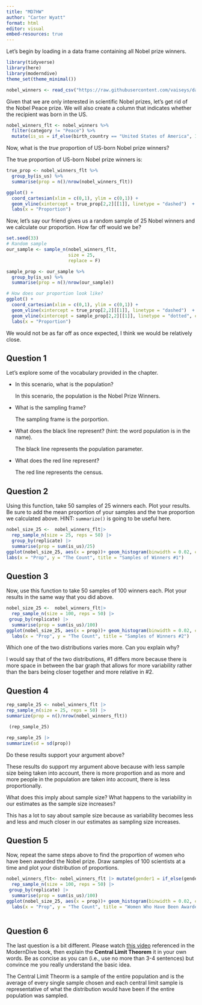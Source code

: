 ```yaml
---
title: "MD7HW"
author: "Carter Wyatt"
format: html
editor: visual
embed-resources: true
---
```


Let's begin by loading in a data frame containing all Nobel prize winners.

```r
library(tidyverse)
library(here)
library(moderndive)
theme_set(theme_minimal())

nobel_winners <- read_csv("https://raw.githubusercontent.com/vaiseys/dav-course/main/Data/nobel_winners.csv")
```

Given that we are only interested in scientific Nobel prizes, let's get rid of the Nobel Peace prize. We will also create a column that indicates whether the recipient was born in the US.

```r
nobel_winners_flt <- nobel_winners %>% 
  filter(category != "Peace") %>% 
  mutate(is_us = if_else(birth_country == "United States of America", 1, 0))
```

Now, what is the *true* proportion of US-born Nobel prize winners?

The true proportion of US-born Nobel prize winners is:

```r

true_prop <- nobel_winners_flt %>% 
  group_by(is_us) %>% 
  summarise(prop = n()/nrow(nobel_winners_flt))

ggplot() + 
  coord_cartesian(xlim = c(0,1), ylim = c(0,1)) + 
  geom_vline(xintercept = true_prop[2,2][[1]], linetype = "dashed")  + 
  labs(x = "Proportion")
```

Now, let's say our friend gives us a random sample of 25 Nobel winners and we calculate our proportion. How far off would we be?

```r
set.seed(33)
# Random sample 
our_sample <- sample_n(nobel_winners_flt, 
                       size = 25, 
                       replace = F)

sample_prop <- our_sample %>% 
  group_by(is_us) %>% 
  summarise(prop = n()/nrow(our_sample))

# How does our proportion look like? 
ggplot() + 
  coord_cartesian(xlim = c(0,1), ylim = c(0,1)) + 
  geom_vline(xintercept = true_prop[2,2][[1]], linetype = "dashed")  + 
  geom_vline(xintercept = sample_prop[2,2][[1]], linetype = "dotted", col = "red") +
  labs(x = "Proportion")
```

We would not be as far off as once expected, I think we would be relatively close.

## Question 1

Let's explore some of the vocabulary provided in the chapter.

-   In this scenario, what is the population?

    In this scenario, the population is the Nobel Prize Winners.

-   What is the sampling frame?

    The sampling frame is the porportion.

-   What does the black line represent? (hint: the word population is in the name).

    The black line represents the population parameter.

-   What does the red line represent?

    The red line represents the census.

## Question 2

Using this function, take 50 samples of 25 winners each. Plot your results. Be sure to add the mean proportion of your samples and the true proportion we calculated above. HINT: `summarize()` is going to be useful here.

```r
nobel_size_25 <-  nobel_winners_flt|>
  rep_sample_n(size = 25, reps = 50) |>
  group_by(replicate) |> 
  summarise(prop = sum(is_us)/25) 
ggplot(nobel_size_25, aes(x = prop))+ geom_histogram(binwidth = 0.02, color = "white")+ geom_vline(aes(xintercept = mean(prop)), color="blue", linetype="dashed", size=.5) +
labs(x = "Prop", y = "The Count", title = "Samples of Winners #1")
```

## Question 3

Now, use this function to take 50 samples of 100 winners each. Plot your results in the same way that you did above.

```r
nobel_size_25 <-  nobel_winners_flt|>
  rep_sample_n(size = 100, reps = 50) |>
 group_by(replicate) |> 
  summarise(prop = sum(is_us)/100) 
ggplot(nobel_size_25, aes(x = prop))+ geom_histogram(binwidth = 0.02, color = "black")+ geom_vline(aes(xintercept = mean(prop)), color="red", linetype="dashed", size=.5) +
  labs(x = "Prop", y = "The Count", title = "Samples of Winners #2")
```

Which one of the two distributions varies more. Can you explain why?

I would say that of the two distributions, #1 differs more because there is more space in between the bar graph that allows for more variability rather than the bars being closer together and more relative in #2.

## Question 4

```r
rep_sample_25 <- nobel_winners_flt |>
rep_sample_n(size = 25, reps = 50) |>
summarize(prop = n()/nrow(nobel_winners_flt))

 (rep_sample_25)
```

```r
rep_sample_25 |> 
summarize(sd = sd(prop))
```

Do these results support your argument above?

These results do support my argument above because with less sample size being taken into account, there is more proportion and as more and more people in the population are taken into account, there is less proportionally.

What does this imply about sample size? What happens to the variability in our estimates as the sample size increases?

This has a lot to say about sample size because as variability becomes less and less and much closer in our estimates as sampling size increases.

## Question 5

Now, repeat the same steps above to find the proportion of women who have been awarded the Nobel prize. Draw samples of 100 scientists at a time and plot your distribution of proportions.

```r
nobel_winners_flt<- nobel_winners_flt |> mutate(gender1 = if_else(gender=="Female",1,0)) |>
  rep_sample_n(size = 100, reps = 50) |>
 group_by(replicate) |> 
  summarise(prop = sum(is_us)/100) 
ggplot(nobel_size_25, aes(x = prop))+ geom_histogram(binwidth = 0.02, color = "black")+ geom_vline(aes(xintercept = mean(prop)), color="red", linetype="dashed", size=.5) +
  labs(x = "Prop", y = "The Count", title = "Women Who Have Been Awarded the Nobel Prize")
  
```

## Question 6

The last question is a bit different. Please watch [this video](https://www.youtube.com/watch?v=jvoxEYmQHNM) referenced in the ModernDive book, then explain the **Central Limit Theorem** it in your own words. Be as concise as you can (i.e., use no more than 3-4 sentences) but convince me you really understand the basic idea.

The Central Limit Theorm is a sample of the entire population and is the average of every single sample chosen and each central limit sample is representative of what the distribution would have been if the entire population was sampled.
